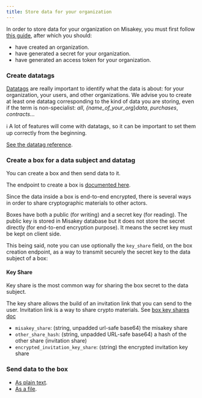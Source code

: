 ```yaml
---
title: Store data for your organization
---
```


In order to store data for your organization on Misakey, you must first follow [this guide](/guides/your-org.mdx), after which you should:
- have created an organization.
- have generated a secret for your organization.
- have generated an access token for your organization.


### Create datatags

[Datatags](/concepts/datatags.mdx) are really important to identify what the data is about: for your organization, your users, and other organizations. We advise you to create at least one datatag corresponding to the kind of data you are storing, even if the term is non-specialist: _all_, _{name_of_your_org_}_data_, _purchases_, _contracts_...

:information_source: A lot of features will come with datatags, so it can be important to set them up correctly from the beginning.

[See the datatag reference](references/datatags.mdx).

### Create a box for a data subject and datatag

You can create a box and then send data to it.

The endpoint to create a box is [documented here](references/boxes.mdx#creation-of-a-box-for-your-organizations).

Since the data inside a box is end-to-end encrypted, there is several ways in order to share cryptographic materials to other actors.

Boxes have both a public (for writing) and a secret key (for reading).
The public key is stored in Misakey database but it does not store 
the secret directly (for end-to-end encryption purpose).
It means the secret key must be kept on client side.

This being said, note you can use optionally the `key_share` field, on the box creation endpoint, as a way to transmit securely the secret key to the data subject of a box:

#### Key Share

Key share is the most common way for sharing the box secret to the data subject.

The key share allows the build of an invitation link that you can send to the user. Invitation link is a way to share crypto materials. See [box key shares doc](https://backend.docs.misakey.dev/endpoints/box_key_shares)
  - `misakey_share`: (string, unpadded url-safe base64) the misakey share
  - `other_share_hash`: (string, unpadded URL-safe base64) a hash of the other share (invitation share)
  - `encrypted_invitation_key_share`: (string) the encrypted invitation key share

### Send data to the box

* [As plain text](references/boxes.mdx#send-data-as-a-plain-text-to-a-box).
* [As a file](references/boxes.mdx#send-data-as-a-file-to-a-box).